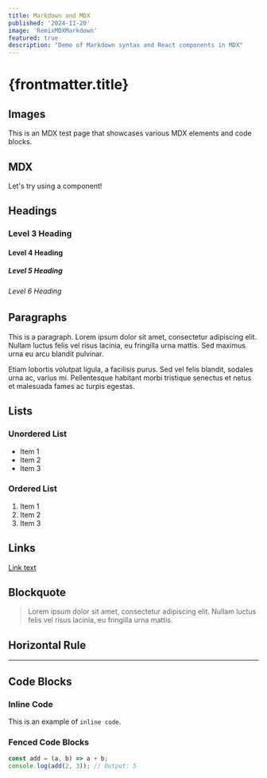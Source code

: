 ```yaml
---
title: Markdown and MDX
published: '2024-11-20'
image: 'RemixMDXMarkdown'
featured: true
description: "Demo of Markdown syntax and React components in MDX"
---
```


# {frontmatter.title}

## Images


<ArticleImage imageName={frontmatter.image} /> 

This is an MDX test page that showcases various MDX elements and code blocks.

## MDX

Let's try using a component!

## Headings

### Level 3 Heading

#### Level 4 Heading

##### Level 5 Heading

###### Level 6 Heading

## Paragraphs

This is a paragraph. Lorem ipsum dolor sit amet, consectetur adipiscing elit. Nullam luctus felis vel risus lacinia, eu fringilla urna mattis. Sed maximus urna eu arcu blandit pulvinar.

Etiam lobortis volutpat ligula, a facilisis purus. Sed vel felis blandit, sodales urna ac, varius mi. Pellentesque habitant morbi tristique senectus et netus et malesuada fames ac turpis egestas.

## Lists

### Unordered List

- Item 1
- Item 2
- Item 3

### Ordered List

1. Item 1
2. Item 2
3. Item 3

## Links

[Link text](https://example.com)

## Blockquote

> Lorem ipsum dolor sit amet, consectetur adipiscing elit. Nullam luctus felis vel risus lacinia, eu fringilla urna mattis.

## Horizontal Rule

---

## Code Blocks

### Inline Code

This is an example of `inline code`.

### Fenced Code Blocks

```javascript
const add = (a, b) => a + b;
console.log(add(2, 3)); // Output: 5
```